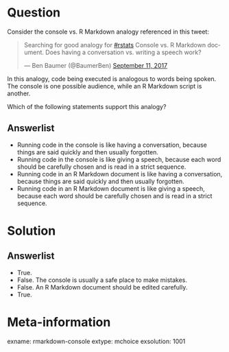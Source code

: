 Question
========

Consider the console vs. R Markdown analogy referenced in this tweet:

<blockquote class="twitter-tweet"><p lang="en" dir="ltr">Searching for good analogy for <a href="https://twitter.com/hashtag/rstats?src=hash&amp;ref_src=twsrc%5Etfw">#rstats</a> Console vs. R Markdown document. Does having a conversation vs. writing a speech work?</p>&mdash; Ben Baumer (@BaumerBen) <a href="https://twitter.com/BaumerBen/status/907281798585077760?ref_src=twsrc%5Etfw">September 11, 2017</a></blockquote> <script async src="https://platform.twitter.com/widgets.js" charset="utf-8"></script>

In this analogy, code being executed is analogous to words being spoken. The console is one possible audience, while an R Markdown script is another. 

Which of the following statements support this analogy? 

Answerlist
----------
* Running code in the console is like having a conversation, because things are said quickly and then usually forgotten.
* Running code in the console is like giving a speech, because each word should be carefully chosen and is read in a strict sequence.
* Running code in an R Markdown document is like having a conversation, because things are said quickly and then usually forgotten.
* Running code in an R Markdown document is like giving a speech, because each word should be carefully chosen and is read in a strict sequence. 

Solution
========

Answerlist
----------
* True. 
* False. The console is usually a safe place to make mistakes.
* False. An R Markdown document should be edited carefully.  
* True.

Meta-information
================
exname: rmarkdown-console
extype: mchoice
exsolution: 1001
